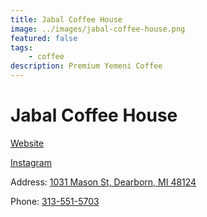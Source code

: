 ```yaml
---
title: Jabal Coffee House
image: ../images/jabal-coffee-house.png
featured: false
tags:
    - coffee
description: Premium Yemeni Coffee
---
```


# Jabal Coffee House

[Website](https://jabalcoffeehouse.com/)

[Instagram](https://www.instagram.com/jabalcoffeehouse/)

Address: [1031 Mason St, Dearborn, MI 48124](https://maps.app.goo.gl/xS38CWaQjGnvpgg96)

Phone: [313-551-5703](tel:313-551-5703)

